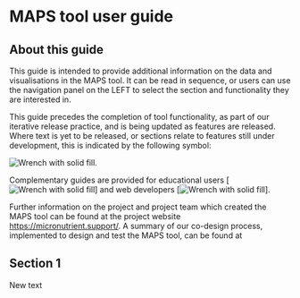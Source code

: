 # MAPS tool user guide

## About this guide

This guide is intended to provide additional information on the data and visualisations in the MAPS tool. It can be read in sequence, or users can use the navigation panel on the LEFT to select the section and functionality they are interested in.

This guide precedes the completion of tool functionality, as part of our iterative release practice, and is being updated as features are released. Where text is yet to be released, or sections relate to features still under development, this is indicated by the following symbol:

![Wrench with solid fill](file:///C:/Users/sbala2/AppData/Local/Temp/msohtmlclip1/01/clip_image002.png){alt="Wrench with solid fill"}.

Complementary guides are provided for educational users \[![Wrench with solid fill](file:///C:/Users/sbala2/AppData/Local/Temp/msohtmlclip1/01/clip_image002.png){alt="Wrench with solid fill"}\] and web developers \[![Wrench with solid fill](file:///C:/Users/sbala2/AppData/Local/Temp/msohtmlclip1/01/clip_image003.png){alt="Wrench with solid fill"}\].

Further information on the project and project team which created the MAPS tool can be found at the project website <https://micronutrient.support/>. A summary of our co-design process, implemented to design and test the MAPS tool, can be found at

## Section 1

New text
